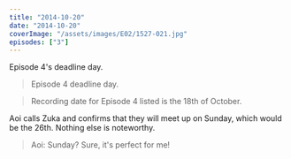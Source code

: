 ```yaml
---
title: "2014-10-20"
date: "2014-10-20"
coverImage: "/assets/images/E02/1527-021.jpg"
episodes: ["3"]
---
```


Episode 4's deadline day.

> Episode 4 deadline day.

> Recording date for Episode 4 listed is the 18th of October.

Aoi calls Zuka and confirms that they will meet up on Sunday, which would be the 26th. Nothing else is noteworthy.

> Aoi: Sunday? Sure, it's perfect for me!
